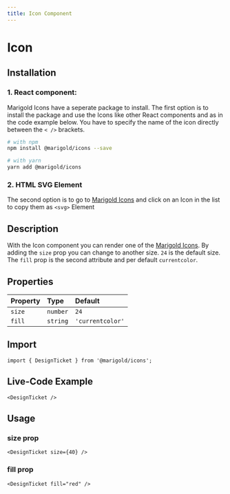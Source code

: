 ```yaml
---
title: Icon Component
---
```


# Icon

## Installation

### 1. React component:

Marigold Icons have a seperate package to install.
The first option is to install the package and use the Icons like other React components and as in the code example below.
You have to specify the name of the icon directly between the `< />` brackets.

```bash onlyCode
# with npm
npm install @marigold/icons --save

# with yarn
yarn add @marigold/icons
```

### 2. HTML SVG Element

The second option is to go to [Marigold Icons](../../foundation/icons) and click on an Icon in the list to copy them as `<svg>` Element

## Description

With the Icon component you can render one of the [Marigold Icons](../../foundation/icons).
By adding the `size` prop you can change to another size. `24` is the default size.
The `fill` prop is the second attribute and per default `currentcolor`.

## Properties

| Property | Type     | Default          |
| :------- | :------- | :--------------- |
| `size`   | `number` | `24`             |
| `fill`   | `string` | `'currentcolor'` |

## Import

```tsx onlyCode
import { DesignTicket } from '@marigold/icons';
```

## Live-Code Example

```tsx expandCode
<DesignTicket />
```

## Usage

### size prop

```tsx
<DesignTicket size={40} />
```

### fill prop

```tsx
<DesignTicket fill="red" />
```
